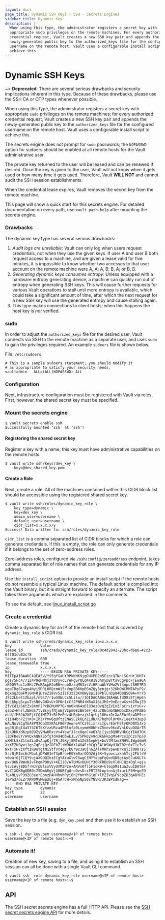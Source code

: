 ```yaml
---
layout: docs
page_title: Dynamic SSH Keys - SSH - Secrets Engines
sidebar_title: Dynamic Key
description: |-
  When using this type, the administrator registers a secret key with
  appropriate sudo privileges on the remote machines. For every authorized
  credential request, Vault creates a new SSH key pair and appends the
  newly-generated public key to the authorized_keys file for the configured
  username on the remote host. Vault uses a configurable install script to
  achieve this.
---
```


# Dynamic SSH Keys

~> **Deprecated**: There are several serious drawbacks and security implications
inherent in this type. Because of these drawbacks, please use the SSH CA or OTP
types whenever possible.

When using this type, the administrator registers a secret key with appropriate
`sudo` privileges on the remote machines; for every authorized credential
request, Vault creates a new SSH key pair and appends the newly-generated public
key to the `authorized_keys` file for the configured username on the remote
host. Vault uses a configurable install script to achieve this.

The secrets engine does not prompt for `sudo` passwords; the `NOPASSWD` option for
sudoers should be enabled at all remote hosts for the Vault administrative
user.

The private key returned to the user will be leased and can be renewed if
desired. Once the key is given to the user, Vault will not know when it gets
used or how many time it gets used. Therefore, Vault **WILL NOT** and cannot
audit the SSH session establishments.

When the credential lease expires, Vault removes the secret key from the remote
machine.

This page will show a quick start for this secrets engine. For detailed documentation
on every path, use `vault path-help` after mounting the secrets engine.

### Drawbacks

The dynamic key type has several serious drawbacks:

1. _Audit logs are unreliable_: Vault can only log when users request
   credentials, not when they use the given keys. If user A and user B both
   request access to a machine, and are given a lease valid for five minutes,
   it is impossible to know whether two accesses to that user account on the
   remote machine were A, A; A, B; B, A; or B, B.
2. _Generating dynamic keys consumes entropy_: Unless equipped with a hardware
   entropy generating device, a machine can quickly run out of entropy when
   generating SSH keys. This will cause further requests for various Vault
   operations to stall until more entropy is available, which could take a
   significant amount of time, after which the next request for a new SSH key
   will use the generated entropy and cause stalling again.
3. This type makes connections to client hosts; when this happens the host key
   is _not_ verified.

### sudo

In order to adjust the `authorized_keys` file for the desired user, Vault
connects via SSH to the remote machine as a separate user, and uses `sudo` to
gain the privileges required. An example `sudoers` file is shown below.

File: `/etc/sudoers`

```hcl
# This is a sample sudoers statement; you should modify it
# as appropriate to satisfy your security needs.
vaultadmin   ALL=(ALL)NOPASSWD: ALL
```

### Configuration

Next, infrastructure configuration must be registered with Vault via roles.
First, however, the shared secret key must be specified.

### Mount the secrets engine

```text
$ vault secrets enable ssh
Successfully mounted 'ssh' at 'ssh'!
```

#### Registering the shared secret key

Register a key with a name; this key must have administrative capabilities on
the remote hosts.

```text
$ vault write ssh/keys/dev_key \
    key=@dev_shared_key.pem
```

#### Create a Role

Next, create a role. All of the machines contained within this CIDR block list
should be accessible using the registered shared secret key.

```text
$ vault write ssh/roles/dynamic_key_role \
    key_type=dynamic \
    key=dev_key \
    admin_user=username \
    default_user=username \
    cidr_list=x.x.x.x/y
Success! Data written to: ssh/roles/dynamic_key_role
```

`cidr_list` is a comma separated list of CIDR blocks for which a role can
generate credentials. If this is empty, the role can only generate credentials
if it belongs to the set of zero-address roles.

Zero-address roles, configured via `/ssh/config/zeroaddress` endpoint, takes
comma separated list of role names that can generate credentials for any IP
address.

Use the `install_script` option to provide an install script if the remote
hosts do not resemble a typical Linux machine. The default script is compiled
into the Vault binary, but it is straight forward to specify an alternate. The
script takes three arguments which are explained in the comments.

To see the default, see
[linux_install_script.go](https://github.com/hashicorp/vault/blob/master/builtin/logical/ssh/linux_install_script.go)

### Create a credential

Create a dynamic key for an IP of the remote host that is covered by
`dynamic_key_role`'s CIDR list.

```text
$ vault write ssh/creds/dynamic_key_role ip=x.x.x.x
Key            	Value
lease_id       	ssh/creds/dynamic_key_role/8c4d2042-23bc-d6a8-42c2-6ff01cb83cf8
lease_duration 	600
lease_renewable	true
ip             	x.x.x.x
key            	-----BEGIN RSA PRIVATE KEY-----
MIIEpAIBAAKCAQEA5V/Y95qfGaUXRPkKNK9jgDHXPD2n5Ein+QTNnLSGrHtJUH7+
pgs/5Hc4//124P9qHNmjIYQVyvcLreFgSrQCq4K8193hmypBYtsvCgvpc+jEwaGA
zK0QV7uc1z8KL7FuRAxpHJwB6+nubOzzqM03xsViHRhaWhYVHw2Vl4oputSHE7R9
ugaTRg67wge4Nyi5RRL0RQcmW15/Vop8B6HpBSmZQy3enjg+32KbOWCMMTAPuF9/
DgxSgZQaFMjGN4RjDreZI8Vv5zIiFJzZ3KVOWy8piI0PblLnDpU4Q0QSQ9A+Vr7b
JS22Lbet1Zbapl/n947/r1wGObLCc5Lilu//1QIDAQABAoIBAHWLfdO9sETjHp6h
BULkkpgScpuTeSN6vGHXvUrOFKn1cCfJPNR4tWBuXI6LJM2+9nEccwXs+4IMwjZ0
ZfVCdI/SKtZxBXmP2PxBGMUMP7G/mn0kN64sDlD3ezOvQZgZVEmZFpCrvixYsG+v
qlpZ+HhrlJEWds7tvBsyyfNjwWjVIpm08zBmteFj4zu7OEcmGXEHDoxDXxyVP2BG
eLU/fM5JA2UEjfCQ1MIZ3rBtPePdz4LRpb+ajklqrUj1OHoiDrXa8EAf0/wDP9re
c1iH4bn7ZjYK0+IhZ+Pmw6gUftzZNWSC2kOLnZLdN/K7hgh0l0r0K/1eeXt43upB
WALNuiECgYEA8PM2Ob3XXKALF86PUewne4fCz9iixr/cIpvrEGrh9lyQRO8X5Jxb
ug38jEql4a574C6TSXfzxURza4P6lnfa0LvymmW0bhxZ5nev9kcAVnLKvpOUArTR
32k9bKXd6zp8Q9ZyVNwHRxcVs4YgwfJlcx8geC4o6YRiIjvcBQ9RVHkCgYEA87OK
lZDFBeEY/HVOxAQNXS5fgTd4U4DbwEJLv7SPk02v9oDkGHkpgMs4PcsIpCzsTpJ0
oXMfLSxZ1lmZiuUvAupKj/7RjJ0XyjSMfm1Zs81epWj+boVfM4amZNHVLIWgddmM
XzXEZKByvi1gs7qFcjQz2DEbZltWO6dX14O4Fz0CgYEAlWSWyHJWZ02r0xT1c7vS
NxtTxH7zXftzR9oYgtNiStfVc4gy7kGr9c3aOjnGZAlFMRhvpevDrxnj3lO0OTsS
5rzBjM1mc6cMboLjDPW01eTSpBroeE0Ym0arGQQ2djSK+5yowsixknhTsj2FbfsW
v6wa+6jTIQY9ujAXGOQIbzECgYAYuXlw7SwgCZNYYappFqQodQD5giAyEJu66L74
px/96N7WWoNJvFkqmPOOyV+KEIi0/ATbMGvUUHCY36RFRDU9zXldHJQz+Ogl+qja
VsvIAyj8DSfrHJrpBlsxVVyUVMZPzo+ARVs0flbF1qK9+Ul6qbMs1uaZvuCD0tmF
ovZ1XQKBgQDB0s7SDmAMgVjG8UBZgUru9vsDrxERT2BloptnnAjSiarLF5M+qeZO
7L4NLyVP39Z83eerEonzDAHHbvhPyi6n2YmnYhGjeP+lPZIVqGF9cpZD3q48YHZc
3ePn2/oLZrXKWOMyMwp2Uj+0SArCW+xMnoNp50sYNVR/JK3BPIdkag==
-----END RSA PRIVATE KEY-----
key_type       	dynamic
port           	22
username       	username
```

### Establish an SSH session

Save the key to a file (e.g. `dyn_key.pem`) and then use it to establish an SSH
session.

```text
$ ssh -i dyn_key.pem username@<IP of remote host>
username@<IP of remote host>:~$
```

### Automate it!

Creation of new key, saving to a file, and using it to establish an SSH session
can all be done with a single Vault CLI command.

```text
$ vault ssh -role dynamic_key_role username@<IP of remote host>
username@<IP of remote host>:~$
```

## API

The SSH secret secrets engine has a full HTTP API. Please see the
[SSH secret secrets engine API](/api/secret/ssh/index.html) for more
details.
